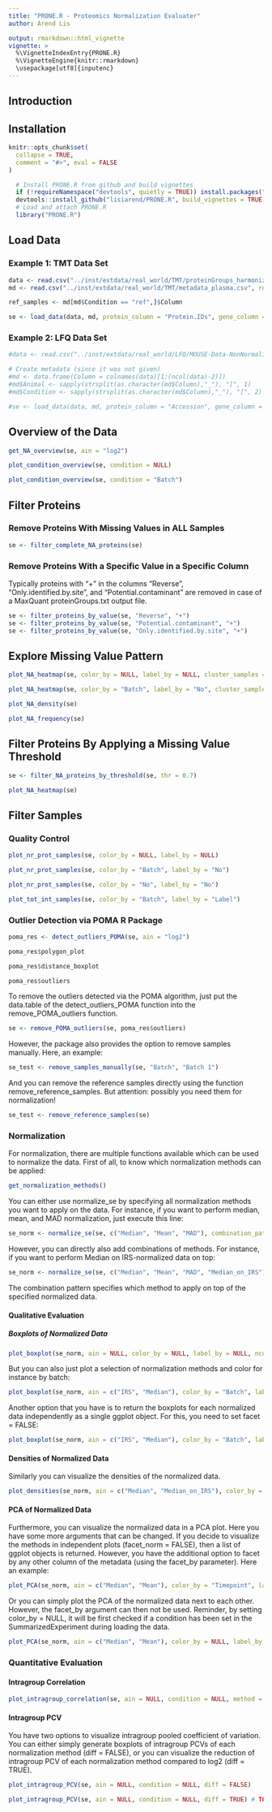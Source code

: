 ```yaml
---
title: "PRONE.R - Proteomics Normalization Evaluater"
author: Arend Lis

output: rmarkdown::html_vignette
vignette: >
  %\VignetteIndexEntry{PRONE.R}
  %\VignetteEngine{knitr::rmarkdown}
  \usepackage[utf8]{inputenc}
---
```


## Introduction {-}


## Installation {-}

```r
knitr::opts_chunk$set(
  collapse = TRUE,
  comment = "#>", eval = FALSE
)
```

```r
  # Install PRONE.R from github and build vignettes
  if (!requireNamespace("devtools", quietly = TRUE)) install.packages("devtools")
  devtools::install_github("lisiarend/PRONE.R", build_vignettes = TRUE, dependencies = TRUE)
  # Load and attach PRONE.R 
  library("PRONE.R")
```


## Load Data {-}


### Example 1: TMT Data Set

```r
data <- read.csv("../inst/extdata/real_world/TMT/proteinGroups_harmonized_plasma.csv", row.names = 1)
md <- read.csv("../inst/extdata/real_world/TMT/metadata_plasma.csv", row.names = 1)

ref_samples <- md[md$Condition == "ref",]$Column

se <- load_data(data, md, protein_column = "Protein.IDs", gene_column = "Gene.names", ref_samples = ref_samples, batch_column = "Batch", condition_column = "Condition", label_column = "Label")

```

### Example 2: LFQ Data Set

```r

#data <- read.csv("../inst/extdata/real_world/LFQ/MOUSE-Data-NonNormalized.csv", row.names = 1)

# Create metadata (since it was not given)
#md <- data.frame(Column = colnames(data)[1:(ncol(data)-2)])
#md$Animal <- sapply(strsplit(as.character(md$Column),"_"), "[", 1)
#md$Condition <- sapply(strsplit(as.character(md$Column),"_"), "[", 2)

#se <- load_data(data, md, protein_column = "Accession", gene_column = NULL, ref_samples = NULL, batch_column = NULL, condition_column = "Condition", label_column = NULL)
```


## Overview of the Data {-}

```r
get_NA_overview(se, ain = "log2")
```

```r
plot_condition_overview(se, condition = NULL)

plot_condition_overview(se, condition = "Batch")

```


## Filter Proteins {-}

### Remove Proteins With Missing Values in ALL Samples

```r
se <- filter_complete_NA_proteins(se)
```

### Remove Proteins With a Specific Value in a Specific Column

Typically proteins with "+" in the columns "Reverse", "Only.identified.by.site", and "Potential.contaminant" are removed in case of a MaxQuant proteinGroups.txt output file.

```r
se <- filter_proteins_by_value(se, "Reverse", "+")
se <- filter_proteins_by_value(se, "Potential.contaminant", "+")
se <- filter_proteins_by_value(se, "Only.identified.by.site", "+")
```


## Explore Missing Value Pattern

```r

plot_NA_heatmap(se, color_by = NULL, label_by = NULL, cluster_samples = TRUE, cluster_proteins = TRUE)

plot_NA_heatmap(se, color_by = "Batch", label_by = "No", cluster_samples = TRUE, cluster_proteins = TRUE)

```

```r
plot_NA_density(se)
```

```r
plot_NA_frequency(se)
```
## Filter Proteins By Applying a Missing Value Threshold


```r
se <- filter_NA_proteins_by_threshold(se, thr = 0.7) 

plot_NA_heatmap(se)
```


## Filter Samples {-}


### Quality Control

```r

plot_nr_prot_samples(se, color_by = NULL, label_by = NULL)

plot_nr_prot_samples(se, color_by = "Batch", label_by = "No")

plot_nr_prot_samples(se, color_by = "No", label_by = "No")

```


```r

plot_tot_int_samples(se, color_by = "Batch", label_by = "Label")

```


### Outlier Detection via POMA R Package

```r

poma_res <- detect_outliers_POMA(se, ain = "log2")

poma_res$polygon_plot

poma_res$distance_boxplot

poma_res$outliers

```

To remove the outliers detected via the POMA algorithm, just put the data.table of the detect_outliers_POMA function into the remove_POMA_outliers function.

```r

se <- remove_POMA_outliers(se, poma_res$outliers)

```

However, the package also provides the option to remove samples manually. Here, an example:

```r

se_test <- remove_samples_manually(se, "Batch", "Batch 1")

```


And you can remove the reference samples directly using the function remove_reference_samples. But attention: possibly you need them for normalization!

```r

se_test <- remove_reference_samples(se)

```


### Normalization

For normalization, there are multiple functions available which can be used to normalize the data. First of all, to know which normalization methods can be applied:

```r

get_normalization_methods()
```


You can either use normalize_se by specifying all normalization methods you want to apply on the data. For instance, if you want to perform median, mean, and MAD normalization, just execute this line:

```r

se_norm <- normalize_se(se, c("Median", "Mean", "MAD"), combination_pattern = NULL)
```


However, you can directly also add combinations of methods. For instance, if you want to perform Median on IRS-normalized data on top:

```r

se_norm <- normalize_se(se, c("Median", "Mean", "MAD", "Median_on_IRS"), combination_pattern = "_on_")

```

The combination pattern specifies which method to apply on top of the specified normalized data.

#### Qualitative Evaluation

##### Boxplots of Normalized Data

```r
plot_boxplot(se_norm, ain = NULL, color_by = NULL, label_by = NULL, ncol = 3, facet_norm = TRUE)
```
But you can also just plot a selection of normalization methods and color for instance by batch:

```r
plot_boxplot(se_norm, ain = c("IRS", "Median"), color_by = "Batch", label_by = NULL, facet_norm = TRUE)
```

Another option that you have is to return the boxplots for each normalized data independently as a single ggplot object. For this, you need to set facet = FALSE:

```r
plot_boxplot(se_norm, ain = c("IRS", "Median"), color_by = "Batch", label_by = NULL, facet_norm = FALSE)
```
#### Densities of Normalized Data

Similarly you can visualize the densities of the normalized data.

```r
plot_densities(se_norm, ain = c("Median", "Median_on_IRS"), color_by = NULL, facet_norm = TRUE)
```

#### PCA of Normalized Data

Furthermore, you can visualize the normalized data in a PCA plot. Here you have some more arguments that can be changed. If you decide to visualize the methods in independent plots (facet_norm = FALSE), then a list of ggplot objects is returned. However, you have the additional option to facet by any other column of the metadata (using the facet_by parameter). Here an example:

```r
plot_PCA(se_norm, ain = c("Median", "Mean"), color_by = "Timepoint", label_by = "No", shape_by = "Batch", facet_norm = FALSE, facet_by = "Group")
```
Or you can simply plot the PCA of the normalized data next to each other. However, the facet_by argument can then not be used. Reminder, by setting color_by = NULL, it will be first checked if a condition has been set in the SummarizedExperiment during loading the data. 

```r
plot_PCA(se_norm, ain = c("Median", "Mean"), color_by = NULL, label_by = "No", shape_by = "Batch", facet_norm = TRUE)
```


### Quantitative Evaluation

#### Intragroup Correlation

```r
plot_intragroup_correlation(se, ain = NULL, condition = NULL, method = "pearson")
```

#### Intragroup PCV

You have two options to visualize intragroup pooled coefficient of variation. You can either simply generate boxplots of intragroup PCVs of each normalization method (diff = FALSE), or you can visualize the reduction of intragroup PCV of each normalization method compared to log2 (diff = TRUE).

```r
plot_intragroup_PCV(se, ain = NULL, condition = NULL, diff = FALSE)
```

```r
plot_intragroup_PCV(se, ain = NULL, condition = NULL, diff = TRUE) # TODO: what to do with raw? + ylab?
```
